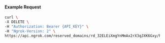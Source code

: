 #### Example Request

```bash
curl \
-X DELETE \
-H "Authorization: Bearer {API_KEY}" \
-H "Ngrok-Version: 2" \
https://api.ngrok.com/reserved_domains/rd_32ELEiXmgYnMmAx2rX3qJXK6Gxy/https_endpoint_configuration
```
